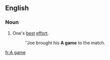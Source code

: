{{also|agame|A-game}}
==English==

===Noun===
{{en-noun}}

# {{lb|en|informal}} One's [[best]] [[effort]].
#: ''Joe brought his '''A game''' to the match.

[[fr:A game]]